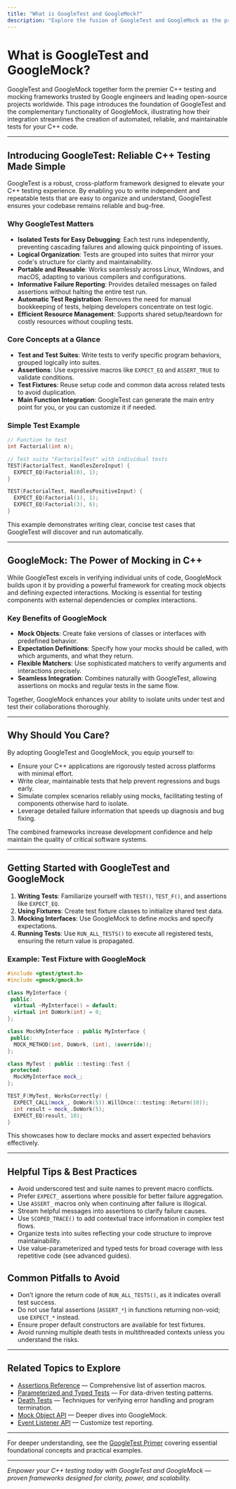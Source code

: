 ```yaml
---
title: "What is GoogleTest and GoogleMock?"
description: "Explore the fusion of GoogleTest and GoogleMock as the premier C++ unit testing and mocking frameworks. Learn why Google engineers and leading open-source projects rely on these tools, and how they streamline the process of automated, reliable C++ testing."
---
```


# What is GoogleTest and GoogleMock?

GoogleTest and GoogleMock together form the premier C++ testing and mocking frameworks trusted by Google engineers and leading open-source projects worldwide. This page introduces the foundation of GoogleTest and the complementary functionality of GoogleMock, illustrating how their integration streamlines the creation of automated, reliable, and maintainable tests for your C++ code.

---

## Introducing GoogleTest: Reliable C++ Testing Made Simple

GoogleTest is a robust, cross-platform framework designed to elevate your C++ testing experience. By enabling you to write independent and repeatable tests that are easy to organize and understand, GoogleTest ensures your codebase remains reliable and bug-free.

### Why GoogleTest Matters

- **Isolated Tests for Easy Debugging**: Each test runs independently, preventing cascading failures and allowing quick pinpointing of issues.
- **Logical Organization**: Tests are grouped into suites that mirror your code's structure for clarity and maintainability.
- **Portable and Reusable**: Works seamlessly across Linux, Windows, and macOS, adapting to various compilers and configurations.
- **Informative Failure Reporting**: Provides detailed messages on failed assertions without halting the entire test run.
- **Automatic Test Registration**: Removes the need for manual bookkeeping of tests, helping developers concentrate on test logic.
- **Efficient Resource Management**: Supports shared setup/teardown for costly resources without coupling tests.

### Core Concepts at a Glance

- **Test and Test Suites**: Write tests to verify specific program behaviors, grouped logically into suites.
- **Assertions**: Use expressive macros like `EXPECT_EQ` and `ASSERT_TRUE` to validate conditions.
- **Test Fixtures**: Reuse setup code and common data across related tests to avoid duplication.
- **Main Function Integration**: GoogleTest can generate the main entry point for you, or you can customize it if needed.

### Simple Test Example

```cpp
// Function to test
int Factorial(int n);

// Test suite "FactorialTest" with individual tests
TEST(FactorialTest, HandlesZeroInput) {
  EXPECT_EQ(Factorial(0), 1);
}

TEST(FactorialTest, HandlesPositiveInput) {
  EXPECT_EQ(Factorial(1), 1);
  EXPECT_EQ(Factorial(3), 6);
}
```

This example demonstrates writing clear, concise test cases that GoogleTest will discover and run automatically.

---

## GoogleMock: The Power of Mocking in C++

While GoogleTest excels in verifying individual units of code, GoogleMock builds upon it by providing a powerful framework for creating mock objects and defining expected interactions. Mocking is essential for testing components with external dependencies or complex interactions.

### Key Benefits of GoogleMock

- **Mock Objects**: Create fake versions of classes or interfaces with predefined behavior.
- **Expectation Definitions**: Specify how your mocks should be called, with which arguments, and what they return.
- **Flexible Matchers**: Use sophisticated matchers to verify arguments and interactions precisely.
- **Seamless Integration**: Combines naturally with GoogleTest, allowing assertions on mocks and regular tests in the same flow.

Together, GoogleMock enhances your ability to isolate units under test and test their collaborations thoroughly.

---

## Why Should You Care?

By adopting GoogleTest and GoogleMock, you equip yourself to:

- Ensure your C++ applications are rigorously tested across platforms with minimal effort.
- Write clear, maintainable tests that help prevent regressions and bugs early.
- Simulate complex scenarios reliably using mocks, facilitating testing of components otherwise hard to isolate.
- Leverage detailed failure information that speeds up diagnosis and bug fixing.

The combined frameworks increase development confidence and help maintain the quality of critical software systems.

---

## Getting Started with GoogleTest and GoogleMock

1. **Writing Tests**: Familiarize yourself with `TEST()`, `TEST_F()`, and assertions like `EXPECT_EQ`.
2. **Using Fixtures**: Create test fixture classes to initialize shared test data.
3. **Mocking Interfaces**: Use GoogleMock to define mocks and specify expectations.
4. **Running Tests**: Use `RUN_ALL_TESTS()` to execute all registered tests, ensuring the return value is propagated.

### Example: Test Fixture with GoogleMock

```cpp
#include <gtest/gtest.h>
#include <gmock/gmock.h>

class MyInterface {
 public:
  virtual ~MyInterface() = default;
  virtual int DoWork(int) = 0;
};

class MockMyInterface : public MyInterface {
 public:
  MOCK_METHOD(int, DoWork, (int), (override));
};

class MyTest : public ::testing::Test {
 protected:
  MockMyInterface mock_;
};

TEST_F(MyTest, WorksCorrectly) {
  EXPECT_CALL(mock_, DoWork(5)).WillOnce(::testing::Return(10));
  int result = mock_.DoWork(5);
  EXPECT_EQ(result, 10);
}
```

This showcases how to declare mocks and assert expected behaviors effectively.

---

## Helpful Tips & Best Practices

- Avoid underscored test and suite names to prevent macro conflicts.
- Prefer `EXPECT_` assertions where possible for better failure aggregation.
- Use `ASSERT_` macros only when continuing after failure is illogical.
- Stream helpful messages into assertions to clarify failure causes.
- Use `SCOPED_TRACE()` to add contextual trace information in complex test flows.
- Organize tests into suites reflecting your code structure to improve maintainability.
- Use value-parameterized and typed tests for broad coverage with less repetitive code (see advanced guides).

## Common Pitfalls to Avoid

- Don’t ignore the return code of `RUN_ALL_TESTS()`, as it indicates overall test success.
- Do not use fatal assertions (`ASSERT_*`) in functions returning non-void; use `EXPECT_*` instead.
- Ensure proper default constructors are available for test fixtures.
- Avoid running multiple death tests in multithreaded contexts unless you understand the risks.

---

## Related Topics to Explore

- [Assertions Reference](../reference/assertions.md) — Comprehensive list of assertion macros.
- [Parameterized and Typed Tests](../advanced.md#value-parameterized-tests) — For data-driven testing patterns.
- [Death Tests](../advanced.md#death-tests) — Techniques for verifying error handling and program termination.
- [Mock Object API](../api-reference/gmock-api/mock-object-api) — Deeper dives into GoogleMock.
- [Event Listener API](../advanced.md#extending-googletest-by-handling-test-events) — Customize test reporting.

---

For deeper understanding, see the [GoogleTest Primer](primer.md) covering essential foundational concepts and practical examples.

---

*Empower your C++ testing today with GoogleTest and GoogleMock — proven frameworks designed for clarity, power, and scalability.*

